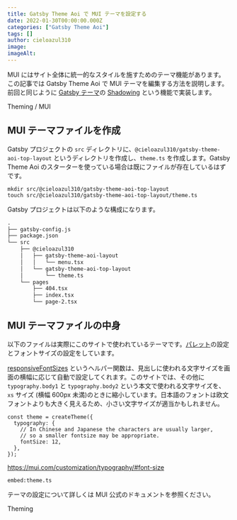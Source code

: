 ```yaml
---
title: Gatsby Theme Aoi で MUI テーマを設定する
date: 2022-01-30T00:00:00.000Z
categories: ["Gatsby Theme Aoi"]
tags: []
author: cieloazul310
image: 
imageAlt: 
---
```



MUI にはサイト全体に統一的なスタイルを施すためのテーマ機能があります。
この記事では Gatsby Theme Aoi で MUI テーマを編集する方法を説明します。前回と同じように [Gatsby テーマ]の [Shadowing] という機能で実装します。

<PanelLink href="https://mui.com/customization/theming/">Theming / MUI</PanelLink>

## MUI テーマファイルを作成

Gatsby プロジェクトの `src` ディレクトリに、`@cieloazul310/gatsby-theme-aoi-top-layout` というディレクトリを作成し、`theme.ts` を作成します。Gatsby Theme Aoi のスターターを使っている場合は既にファイルが存在しているはずです。

```shell
mkdir src/@cieloazul310/gatsby-theme-aoi-top-layout
touch src/@cieloazul310/gatsby-theme-aoi-top-layout/theme.ts
```

Gatsby プロジェクトは以下のような構成になります。

```txt
.
├── gatsby-config.js
├── package.json
└── src
    ├── @cieloazul310
    │   ├── gatsby-theme-aoi-layout
    │   │   └── menu.tsx
    │   └── gatsby-theme-aoi-top-layout
    │       └── theme.ts
    └── pages
        ├── 404.tsx
        ├── index.tsx
        └── page-2.tsx
```

## MUI テーマファイルの中身

以下のファイルは実際にこのサイトで使われているテーマです。[パレット](https://mui.com/customization/palette/)の設定とフォントサイズの設定をしています。

[responsiveFontSizes](https://mui.com/customization/typography/#responsive-font-sizes) というヘルパー関数は、見出しに使われる文字サイズを画面の横幅に応じて自動で設定してくれます。このサイトでは、その他に `typography.body1` と `typography.body2` という本文で使われる文字サイズを、`xs` サイズ (横幅 600px 未満)のときに縮小しています。日本語のフォントは欧文フォントよりも大きく見えるため、小さい文字サイズが適当かもしれません。

```tsx
const theme = createTheme({
  typography: {
    // In Chinese and Japanese the characters are usually larger,
    // so a smaller fontsize may be appropriate.
    fontSize: 12,
  },
});
```
https://mui.com/customization/typography/#font-size

`embed:theme.ts`

テーマの設定について詳しくは MUI 公式のドキュメントを参照ください。

<PanelLink href="https://mui.com/customization/theming/">Theming</PanelLink>

[Gatsby]: https://gatsbyjs.com/ "Gatsby"
[MUI]: https://mui.org/ "MUI"
[TypeScript]: https://typescriptlang.org/ "TypeScript"

[Gatsby テーマ]: https://gatsbyjs.com/docs/themes/ "Themes"
[Gatsby スターター]: https://www.gatsbyjs.com/docs/starters/ "Gatsby Starters"
[Shadowing]: https://www.gatsbyjs.com/docs/how-to/plugins-and-themes/shadowing/ "Shadowing in Gatsby Themes"
[Gatsby Link]: https://www.gatsbyjs.com/docs/reference/built-in-components/gatsby-link/ "Gatsby Link API"
